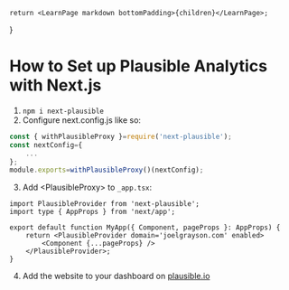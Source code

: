 	return <LearnPage markdown bottomPadding>{children}</LearnPage>;
}

# How to Set up Plausible Analytics with Next.js
1. `npm i next-plausible`
2. Configure next.config.js like so:
```js
const { withPlausibleProxy }=require('next-plausible');
const nextConfig={
    ...
};
module.exports=withPlausibleProxy()(nextConfig);
```
3. Add \<PlausibleProxy\> to `_app.tsx`:
```tsx
import PlausibleProvider from 'next-plausible';
import type { AppProps } from 'next/app';

export default function MyApp({ Component, pageProps }: AppProps) {
    return <PlausibleProvider domain='joelgrayson.com' enabled>
        <Component {...pageProps} />
    </PlausibleProvider>;
}
```
4. Add the website to your dashboard on [plausible.io](https://plausible.io/sites)
